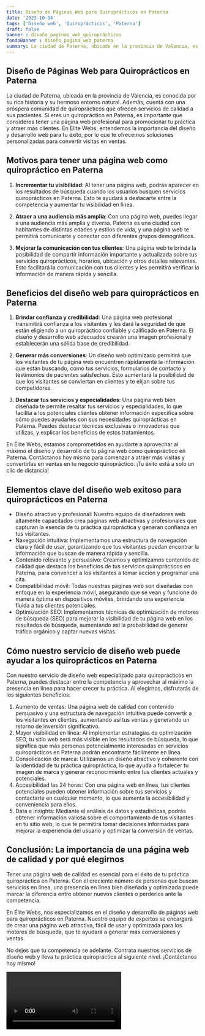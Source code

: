 ```yaml
---
title: Diseño de Páginas Web para Quiroprácticos en Paterna
date: '2023-10-04'
tags: ['Diseño web', 'Quiroprácticos', 'Paterna']
draft: false
banner : diseño_paginas_web_quiroprácticos
fondoBanner : diseño_pagina_web_paterna
summary: La ciudad de Paterna, ubicada en la provincia de Valencia, es conocida por su rica historia y su hermoso entorno natural. Además, cuenta con una próspera comunidad de quiroprácticos que ofrecen servicios de calidad a sus pacientes. Si eres un quiropráctico en Paterna, es importante que consideres tener una página web profesional para promocionar tu práctica y atraer más clientes. En Élite Webs, entendemos la importancia del diseño y desarrollo web para tu éxito, por lo que te ofrecemos soluciones personalizadas para convertir visitas en ventas.
---
```


## Diseño de Páginas Web para Quiroprácticos en Paterna

La ciudad de Paterna, ubicada en la provincia de Valencia, es conocida por su rica historia y su hermoso entorno natural. Además, cuenta con una próspera comunidad de quiroprácticos que ofrecen servicios de calidad a sus pacientes. Si eres un quiropráctico en Paterna, es importante que consideres tener una página web profesional para promocionar tu práctica y atraer más clientes. En Élite Webs, entendemos la importancia del diseño y desarrollo web para tu éxito, por lo que te ofrecemos soluciones personalizadas para convertir visitas en ventas.

## Motivos para tener una página web como quiropráctico en Paterna

1. **Incrementar tu visibilidad**: Al tener una página web, podrás aparecer en los resultados de búsqueda cuando los usuarios busquen servicios quiroprácticos en Paterna. Esto te ayudará a destacarte entre la competencia y aumentar tu visibilidad en línea.

2. **Atraer a una audiencia más amplia**: Con una página web, puedes llegar a una audiencia más amplia y diversa. Paterna es una ciudad con habitantes de distintas edades y estilos de vida, y una página web te permitirá comunicarte y conectar con diferentes grupos demográficos.

3. **Mejorar la comunicación con tus clientes**: Una página web te brinda la posibilidad de compartir información importante y actualizada sobre tus servicios quiroprácticos, horarios, ubicación y otros detalles relevantes. Esto facilitará la comunicación con tus clientes y les permitirá verificar la información de manera rápida y sencilla.

## Beneficios del diseño web para quiroprácticos en Paterna

1. **Brindar confianza y credibilidad**: Una página web profesional transmitirá confianza a los visitantes y les dará la seguridad de que están eligiendo a un quiropráctico confiable y calificado en Paterna. El diseño y desarrollo web adecuados crearán una imagen profesional y establecerán una sólida base de credibilidad.

2. **Generar más conversiones**: Un diseño web optimizado permitirá que los visitantes de tu página web encuentren rápidamente la información que están buscando, como tus servicios, formularios de contacto y testimonios de pacientes satisfechos. Esto aumentará la posibilidad de que los visitantes se conviertan en clientes y te elijan sobre tus competidores.

3. **Destacar tus servicios y especialidades**: Una página web bien diseñada te permite resaltar tus servicios y especialidades, lo que facilita a los potenciales clientes obtener información específica sobre cómo puedes ayudarles con sus necesidades quiroprácticas en Paterna. Puedes destacar técnicas exclusivas o innovadoras que utilizas, y explicar los beneficios de estos tratamientos.

En Élite Webs, estamos comprometidos en ayudarte a aprovechar al máximo el diseño y desarrollo de tu página web como quiropráctico en Paterna. Contáctanos hoy mismo para comenzar a atraer más visitas y convertirlas en ventas en tu negocio quiropráctico. ¡Tu éxito está a solo un clic de distancia!

<GifSeo />

<Cta />

## Elementos clave del diseño web exitoso para quiroprácticos en Paterna

- Diseño atractivo y profesional: Nuestro equipo de diseñadores web altamente capacitados crea páginas web atractivas y profesionales que capturan la esencia de tu práctica quiropráctica y generan confianza en tus visitantes.
- Navegación intuitiva: Implementamos una estructura de navegación clara y fácil de usar, garantizando que tus visitantes puedan encontrar la información que buscan de manera rápida y sencilla.
- Contenido relevante y persuasivo: Creamos y optimizamos contenido de calidad que destaca los beneficios de tus servicios quiroprácticos en Paterna, para convencer a los visitantes a tomar acción y programar una cita.
- Compatibilidad móvil: Todas nuestras páginas web son diseñadas con enfoque en la experiencia móvil, asegurando que se vean y funcione de manera óptima en dispositivos móviles, brindando una experiencia fluida a tus clientes potenciales.
- Optimización SEO: Implementamos técnicas de optimización de motores de búsqueda (SEO) para mejorar la visibilidad de tu página web en los resultados de búsqueda, aumentando así la probabilidad de generar tráfico orgánico y captar nuevas visitas.

## Cómo nuestro servicio de diseño web puede ayudar a los quiroprácticos en Paterna

Con nuestro servicio de diseño web especializado para quiroprácticos en Paterna, puedes destacar entre la competencia y aprovechar al máximo la presencia en línea para hacer crecer tu práctica. Al elegirnos, disfrutarás de los siguientes beneficios:

1. Aumento de ventas: Una página web de calidad con contenido persuasivo y una estructura de navegación intuitiva puede convertir a los visitantes en clientes, aumentando así tus ventas y generando un retorno de inversión significativo.
2. Mayor visibilidad en línea: Al implementar estrategias de optimización SEO, tu sitio web será más visible en los resultados de búsqueda, lo que significa que más personas potencialmente interesadas en servicios quiroprácticos en Paterna podrán encontrarte fácilmente en línea.
3. Consolidación de marca: Utilizamos un diseño atractivo y coherente con la identidad de tu práctica quiropráctica, lo que ayuda a fortalecer tu imagen de marca y generar reconocimiento entre tus clientes actuales y potenciales.
4. Accesibilidad las 24 horas: Con una página web en línea, tus clientes potenciales pueden obtener información sobre tus servicios y contactarte en cualquier momento, lo que aumenta la accesibilidad y conveniencia para ellos.
5. Data e insights: Mediante el análisis de datos y estadísticas, podrás obtener información valiosa sobre el comportamiento de tus visitantes en tu sitio web, lo que te permitirá tomar decisiones informadas para mejorar la experiencia del usuario y optimizar la conversión de ventas.

## Conclusión: La importancia de una página web de calidad y por qué elegirnos

Tener una página web de calidad es esencial para el éxito de tu práctica quiropráctica en Paterna. Con el creciente número de personas que buscan servicios en línea, una presencia en línea bien diseñada y optimizada puede marcar la diferencia entre obtener nuevos clientes o perderlos ante la competencia.

En Élite Webs, nos especializamos en el diseño y desarrollo de páginas web para quiroprácticos en Paterna. Nuestro equipo de expertos se encargará de crear una página web atractiva, fácil de usar y optimizada para los motores de búsqueda, que te ayudará a generar más conversiones y ventas.

No dejes que tu competencia se adelante. Contrata nuestros servicios de diseño web y lleva tu práctica quiropráctica al siguiente nivel. ¡Contáctanos hoy mismo!

<Video />

<CtaBot job='Quiroprácticos' city='Paterna'/>

<Gmaps query='Paterna+españa+maps' />
